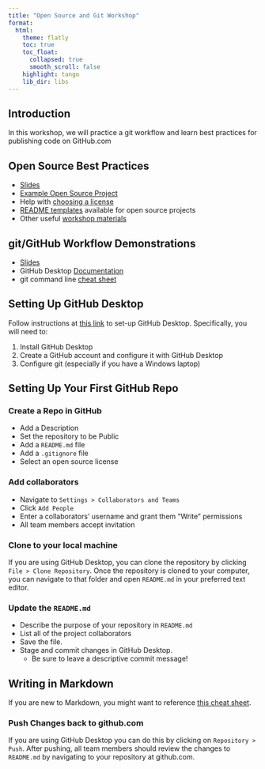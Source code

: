 ```yaml
---
title: "Open Source and Git Workshop"
format: 
  html:
    theme: flatly
    toc: true
    toc_float:
      collapsed: true
      smooth_scroll: false
    highlight: tango
    lib_dir: libs
---
```



## Introduction

In this workshop, we will practice a git workflow and learn best practices for publishing code on GitHub.com


## Open Source Best Practices

- [Slides](slides/open-source.html)
- [Example Open Source Project](https://github.com/BetaNYC/nyc-boundaries)
- Help with [choosing a license](https://choosealicense.com/)
- [README templates](https://www.readme-templates.com/) available for open source projects 
- Other useful [workshop materials](https://open-source-for-researchers.github.io/open-source-workshop/01-what-is-open-source)

## git/GitHub Workflow Demonstrations

- [Slides](slides/git-demonstration.html)
- GitHub Desktop [Documentation](https://docs.github.com/en/desktop)
- git command line [cheat sheet](https://education.github.com/git-cheat-sheet-education.pdf)


## Setting Up GitHub Desktop

Follow instructions at [this link](https://docs.github.com/en/desktop/installing-and-authenticating-to-github-desktop/setting-up-github-desktop) to set-up GitHub Desktop. Specifically, you will need to:

1. Install GitHub Desktop
2. Create a GitHub account and configure it with GitHub Desktop
3. Configure git (especially if you have a Windows laptop)

## Setting Up Your First GitHub Repo

### Create a Repo in GitHub

  - Add a Description
  - Set the repository to be Public
  - Add a `README.md` file
  - Add a `.gitignore` file
  - Select an open source license

### Add collaborators

  - Navigate to `Settings > Collaborators and Teams`
  - Click `Add People`
  - Enter a collaborators' username and grant them "Write" permissions
  - All team members accept invitation
  
### Clone to your local machine

If you are using GitHub Desktop, you can clone the repository by clicking `File > Clone Repository`. Once the repository is cloned to your computer, you can navigate to that folder and open `README.md` in your preferred text editor. 

### Update the `README.md`

  - Describe the purpose of your repository in `README.md`
  - List all of the project collaborators
  - Save the file. 
  - Stage and commit changes in GitHub Desktop. 
    - Be sure to leave a descriptive commit message!
  
::: callout-tip
## Writing in Markdown

If you are new to Markdown, you might want to reference [this cheat sheet](https://www.markdownguide.org/cheat-sheet/).

:::

### Push Changes back to github.com

If you are using GitHub Desktop you can do this by clicking on `Repository > Push`. After pushing, all team members should review the changes to `README.md` by navigating to your repository at github.com.




